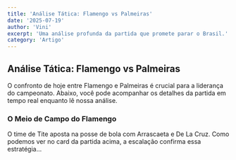 ---
title: 'Análise Tática: Flamengo vs Palmeiras'
date: '2025-07-19'
author: 'Vini'
excerpt: 'Uma análise profunda da partida que promete parar o Brasil.'
category: 'Artigo'
---

## Análise Tática: Flamengo vs Palmeiras

O confronto de hoje entre Flamengo e Palmeiras é crucial para a liderança do campeonato. Abaixo, você pode acompanhar os detalhes da partida em tempo real enquanto lê nossa análise.

<div className="not-prose my-6">
  <LiveMatchEmbed fixtureId={1351191} />
</div>

### O Meio de Campo do Flamengo

O time de Tite aposta na posse de bola com Arrascaeta e De La Cruz. Como podemos ver no card da partida acima, a escalação confirma essa estratégia...